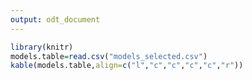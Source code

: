 ```yaml
---
output: odt_document
---
```

```r
library(knitr)
models.table=read.csv("models_selected.csv")
kable(models.table,align=c("l","c","c","c","c","r"))
```


